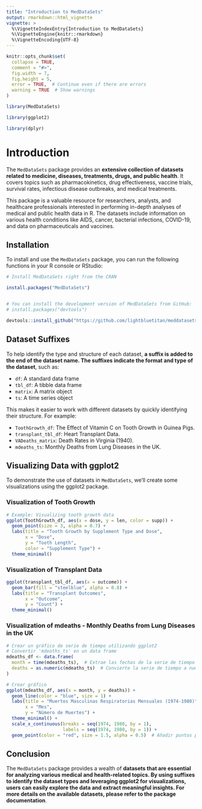 ```yaml
---
title: "Introduction to MedDataSets"
output: rmarkdown::html_vignette
vignette: >
  %\VignetteIndexEntry{Introduction to MedDataSets}
  %\VignetteEngine{knitr::rmarkdown}
  %\VignetteEncoding{UTF-8}
---
```


```r
knitr::opts_chunk$set(
  collapse = TRUE,
  comment = "#>",
  fig.width = 7,
  fig.height = 5,
  error = TRUE,  # Continue even if there are errors
  warning = TRUE  # Show warnings
)
```

```r
library(MedDataSets)

library(ggplot2)

library(dplyr)

```


# Introduction

The `MedDataSets` package provides an **extensive collection of datasets related to medicine, diseases, treatments, drugs, and public health**. It covers topics such as pharmacokinetics, drug effectiveness, vaccine trials, survival rates, infectious disease outbreaks, and medical treatments.

This package is a valuable resource for researchers, analysts, and healthcare professionals interested in performing in-depth analyses of medical and public health data in R. The datasets include information on various health conditions like AIDS, cancer, bacterial infections, COVID-19, and data on pharmaceuticals and vaccines.

## Installation

To install and use the `MedDataSets` package, you can run the following functions in your R console or RStudio:

```r

# Install MedDataSets right from the CRAN

install.packages("MedDataSets")


# You can install the development version of MedDataSets from GitHub:
# install.packages("devtools")

devtools::install_github("https://github.com/lightbluetitan/meddatasets")

```


## Dataset Suffixes

To help identify the type and structure of each dataset, **a suffix is added to the end of the dataset name. The suffixes indicate the format and type of the dataset**, such as:

- `df`: A standard data frame
- `tbl_df`: A tibble data frame
- `matrix`: A matrix object
- `ts`: A time series object

This makes it easier to work with different datasets by quickly identifying their structure. For example:

- `ToothGrowth_df`: The Effect of Vitamin C on Tooth Growth in Guinea Pigs.
- `transplant_tbl_df`: Heart Transplant Data.
- `VADeaths_matrix`: Death Rates in Virginia (1940).
- `mdeaths_ts`: Monthly Deaths from Lung Diseases in the UK.


## Visualizing Data with ggplot2

To demonstrate the use of datasets in `MedDataSets`, we'll create some visualizations using the ggplot2 package.

### Visualization of Tooth Growth

```r
# Example: Visualizing tooth growth data
ggplot(ToothGrowth_df, aes(x = dose, y = len, color = supp)) +
  geom_point(size = 3, alpha = 0.7) +
  labs(title = "Tooth Growth by Supplement Type and Dose",
       x = "Dose",
       y = "Tooth Length",
       color = "Supplement Type") +
  theme_minimal()

```


### Visualization of Transplant Data

```r
ggplot(transplant_tbl_df, aes(x = outcome)) +
  geom_bar(fill = "steelblue", alpha = 0.8) +
  labs(title = "Transplant Outcomes",
       x = "Outcome",
       y = "Count") +
  theme_minimal()

```

### Visualization of mdeaths -  Monthly Deaths from Lung Diseases in the UK

```r
# Crear un gráfico de serie de tiempo utilizando ggplot2
# Convertir 'mdeaths_ts' en un data frame
mdeaths_df <- data.frame(
  month = time(mdeaths_ts),  # Extrae las fechas de la serie de tiempo
  deaths = as.numeric(mdeaths_ts)  # Convierte la serie de tiempo a numérico
)

# Crear gráfico
ggplot(mdeaths_df, aes(x = month, y = deaths)) +
  geom_line(color = "blue", size = 1) +
  labs(title = "Muertes Masculinas Respiratorias Mensuales (1974-1980)",
       x = "Mes",
       y = "Número de Muertes") +
  theme_minimal() +
  scale_x_continuous(breaks = seq(1974, 1980, by = 1), 
                     labels = seq(1974, 1980, by = 1)) +
  geom_point(color = "red", size = 1.5, alpha = 0.5)  # Añadir puntos para cada mes


```


## Conclusion
The `MedDataSets` package provides a wealth of **datasets that are essential for analyzing various medical and health-related topics. By using suffixes to identify the dataset types and leveraging ggplot2 for visualizations, users can easily explore the data and extract meaningful insights. For more details on the available datasets, please refer to the package documentation**.

<div class="tocify-extend-page" data-unique="tocify-extend-page" style="height: 0;"></div>
